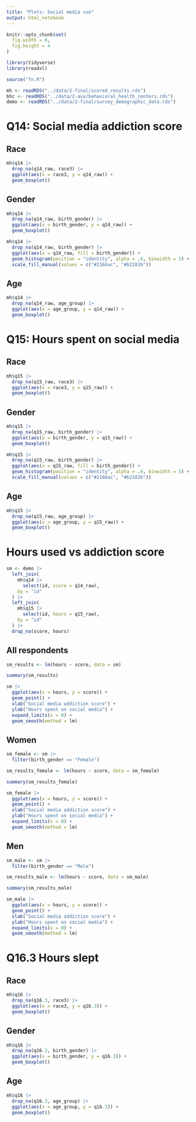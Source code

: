 ```yaml
---
title: "Plots: Social media use"
output: html_notebook
---
```


```r
knitr::opts_chunk$set(
  fig.width = 6,
  fig.height = 4
)
```

```r
library(tidyverse)
library(readxl)
```

```r
source("fn.R")
```

```r
mh <- readRDS("../data/2-final/scored_results.rds")
bhc <- readRDS("../data/2-aux/behavioral_health_centers.rds")
demo <- readRDS("../data/2-final/survey_demographic_data.rds")
```

# Q14: Social media addiction score

## Race

```r
mh$q14 |>
  drop_na(q14_raw, race3) |>
  ggplot(aes(x = race3, y = q14_raw)) +
  geom_boxplot()
```

## Gender

```r
mh$q14 |>
  drop_na(q14_raw, birth_gender) |>
  ggplot(aes(x = birth_gender, y = q14_raw)) +
  geom_boxplot()
```

```r
mh$q14 |>
  drop_na(q14_raw, birth_gender) |>
  ggplot(aes(x = q14_raw, fill = birth_gender)) +
  geom_histogram(position = "identity", alpha = .6, binwidth = 5) +
  scale_fill_manual(values = c("#2166ac", "#b2182b"))
```

## Age

```r
mh$q14 |>
  drop_na(q14_raw, age_group) |>
  ggplot(aes(x = age_group, y = q14_raw)) +
  geom_boxplot()
```

# Q15: Hours spent on social media

## Race

```r
mh$q15 |>
  drop_na(q15_raw, race3) |>
  ggplot(aes(x = race3, y = q15_raw)) +
  geom_boxplot()
```

## Gender

```r
mh$q15 |>
  drop_na(q15_raw, birth_gender) |>
  ggplot(aes(x = birth_gender, y = q15_raw)) +
  geom_boxplot()
```

```r
mh$q15 |>
  drop_na(q15_raw, birth_gender) |>
  ggplot(aes(x = q15_raw, fill = birth_gender)) +
  geom_histogram(position = "identity", alpha = .6, binwidth = 5) +
  scale_fill_manual(values = c("#2166ac", "#b2182b"))
```

## Age

```r
mh$q15 |>
  drop_na(q15_raw, age_group) |>
  ggplot(aes(x = age_group, y = q15_raw)) +
  geom_boxplot()
```

# Hours used vs addiction score

```r
sm <- demo |>
  left_join(
    mh$q14 |>
      select(id, score = q14_raw),
    by = "id"
  ) |>
  left_join(
    mh$q15 |>
      select(id, hours = q15_raw),
    by = "id"
  ) |>
  drop_na(score, hours)
```

## All respondents

```r
sm_results <- lm(hours ~ score, data = sm)

summary(sm_results)
```

```r
sm |>
  ggplot(aes(x = hours, y = score)) +
  geom_point() +
  xlab("Social media addiction score") +
  ylab("Hours spent on social media") +
  expand_limits(x = 0) +
  geom_smooth(method = lm)
```

## Women

```r
sm_female <- sm |>
  filter(birth_gender == "Female")

sm_results_female <- lm(hours ~ score, data = sm_female)

summary(sm_results_female)
```

```r
sm_female |>
  ggplot(aes(x = hours, y = score)) +
  geom_point() +
  xlab("Social media addiction score") +
  ylab("Hours spent on social media") +
  expand_limits(x = 0) +
  geom_smooth(method = lm)
```

## Men

```r
sm_male <- sm |>
  filter(birth_gender == "Male")

sm_results_male <- lm(hours ~ score, data = sm_male)

summary(sm_results_male)
```

```r
sm_male |>
  ggplot(aes(x = hours, y = score)) +
  geom_point() +
  xlab("Social media addiction score") +
  ylab("Hours spent on social media") +
  expand_limits(x = 0) +
  geom_smooth(method = lm)
```

# Q16.3 Hours slept

## Race

```r
mh$q16 |>
  drop_na(q16.3, race3) |>
  ggplot(aes(x = race3, y = q16.3)) +
  geom_boxplot()
```

## Gender

```r
mh$q16 |>
  drop_na(q16.3, birth_gender) |>
  ggplot(aes(x = birth_gender, y = q16.3)) +
  geom_boxplot()
```

## Age

```r
mh$q16 |>
  drop_na(q16.3, age_group) |>
  ggplot(aes(x = age_group, y = q16.3)) +
  geom_boxplot()
```





